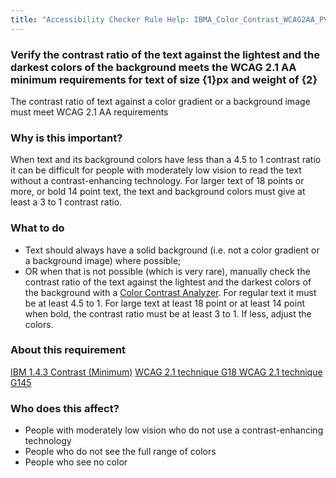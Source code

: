```yaml
---
title: "Accessibility Checker Rule Help: IBMA_Color_Contrast_WCAG2AA_PV"
---
```


<div className="toolHelp">
<Row>
<Column colLg={16} colMd={8} colSm={4} className="toolHead">

### Verify the contrast ratio of the text against the lightest and the darkest colors of the background meets the WCAG 2.1 AA minimum requirements for text of size {1}px and weight of {2} 

<div id="locLevel"></div>

The contrast ratio of text against a color gradient or a background image must meet WCAG 2.1 AA requirements 

</Column>
</Row>
<Row>
<Column colLg={11} colMd={5} colSm={4} className="toolMain">

### Why is this important?

When text and its background colors have less than a 4.5 to 1 contrast ratio it can be difficult for people with moderately low vision to read the text without a contrast-enhancing technology. For larger text of 18 points or more, or bold 14 point text, the text and background colors must give at least a 3 to 1 contrast ratio.

<div id="locSnippet"></div>

### What to do

* Text should always have a solid background (i.e. not a color gradient or a background image) where possible;
* OR when that is not possible (which is very rare), manually check the contrast ratio of the text against the lightest and the darkest colors of the background with a [Color Contrast Analyzer](https://www.ibm.com/able/toolkit/verify/manual/#color). For regular text it must be at least 4.5 to 1. For large text at least 18 point or at least 14 point when bold, the contrast ratio must be at least 3 to 1. If less, adjust the colors.

</Column>
<Column colLg={5} colMd={3} colSm={4} className="toolLeft">

### About this requirement

[IBM 1.4.3 Contrast (Minimum)](http://www.ibm.com/able/guidelines/ci162/contrast.html)
[WCAG 2.1 technique G18 ](https://www.w3.org/WAI/WCAG21/Techniques/general/G18)
[WCAG 2.1 technique G145 ](https://www.w3.org/WAI/WCAG21/Techniques/general/G145)

### Who does this affect?

* People with moderately low vision who do not use a contrast-enhancing technology 
* People who do not see the full range of colors 
* People who see no color

</Column>
</Row>
</div>

